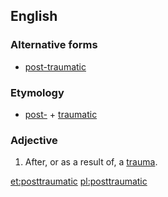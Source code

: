 ==English==

===Alternative forms===
*[[post-traumatic]]

===Etymology===
*[[post-]] + [[traumatic]]

===Adjective===
{{en-adj|-}}

#After, or as a result of, a [[trauma]].

[[et:posttraumatic]]
[[pl:posttraumatic]]